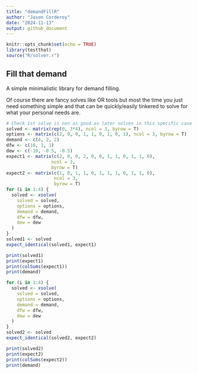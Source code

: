 ```yaml
---
title: "demandFillR"
author: "Jason Corderoy"
date: "2024-11-13"
output: github_document
---
```


```r
knitr::opts_chunk$set(echo = TRUE)
library(testthat)
source("R/solver.r")
```

## Fill that demand

A simple minimalistic library for demand filling.

Of course there are fancy solves like OR tools but most the time you just need something simple and that can be quickly/easily tinkered to solve for what your personal needs are.

```r
# Check 1st solve is non as good as later solves in this specific case
solved <- matrix(rep(0, 3*4), ncol = 3, byrow = T)
options <- matrix(c(2, 0, 0, 1, 1, 0, 1, 0, 1), ncol = 3, byrow = T)
demand <- c(4, 2, 2)
dfw <- c(10, 1, 1)
dew <- c(-10, -0.5, -0.5)
expect1 <- matrix(c(2, 0, 0, 2, 0, 0, 1, 1, 0, 1, 1, 0),
                 ncol = 3,
                 byrow = T)
expect2 <- matrix(c(1, 0, 1, 1, 0, 1, 1, 1, 0, 1, 1, 0),
                  ncol = 3,
                  byrow = T)
for (i in 1:4) {
  solved <- xsolve(
    solved = solved,
    options = options,
    demand = demand,
    dfw = dfw,
    dew = dew
  )
}
solved1 <- solved
expect_identical(solved1, expect1)

print(solved1)
print(expect1)
print(colSums(expect1))
print(demand)

for (i in 1:4) {
  solved <- xsolve(
    solved = solved,
    options = options,
    demand = demand,
    dfw = dfw,
    dew = dew
  )
}
solved2 <- solved
expect_identical(solved2, expect2)

print(solved2)
print(expect2)
print(colSums(expect2))
print(demand)

```


